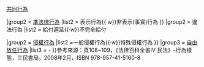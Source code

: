 {{Navbox
| name  = 行為
| title = [[行為]]（民法）
|group1 = 適法行為
|list1  = {{Navbox subgroup
|group1 = [[法律行為]]
|list1  = [[單獨行為]]{{·w}}[[契約|契約行為]]{{·w}}[[共同行為]]

|group2 = [[準法律行為]]
|list2  = 表示行為{{·w}}非表示(事實)行為
}}
|group2 = 違法行為
|list2  = {{Navbox subgroup
|group1 = [[債務不履行]]
|list1  = 給付不能{{·w}}給付遲延{{·w}}不完全給付

|group2 = [[侵權行為]]
|list2  =一般侵權行為{{·w}}特殊侵權行為
}}
|group3 = [[自由放任行為]]
|list3 = -
}}<noinclude>參考來源：頁108~109，《法律百科全書IV 民法》-行為樣態，三民書局，2008年2月，ISBN 978-957-41-5160-8</noinclude>